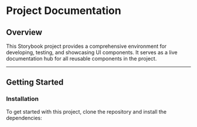
<Meta title="Documentation" />

# Project Documentation

## Overview
This Storybook project provides a comprehensive environment for developing, testing, and showcasing UI components. It serves as a live documentation hub for all reusable components in the project.

---

## Getting Started

### Installation
To get started with this project, clone the repository and install the dependencies:
